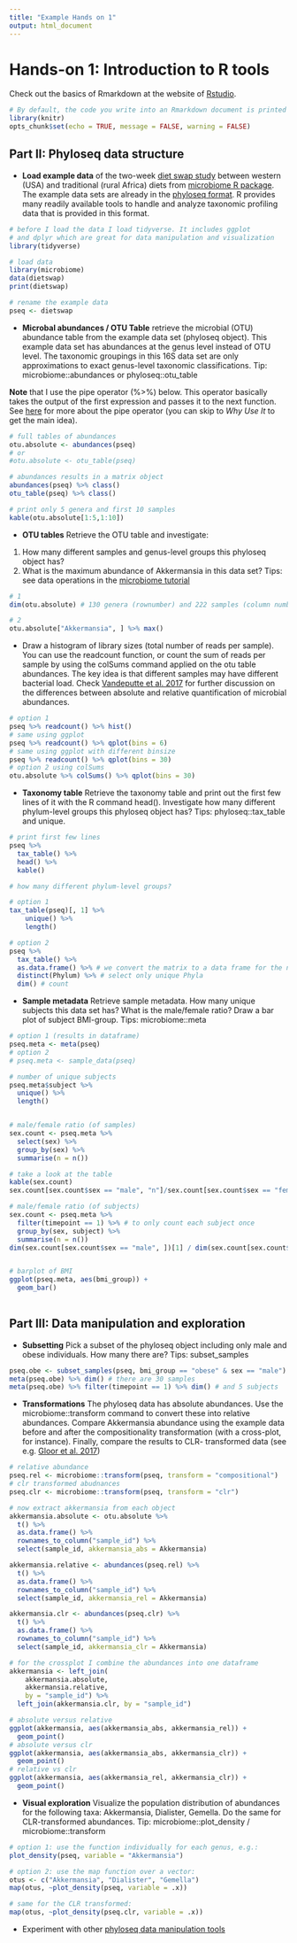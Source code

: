 ```yaml
---
title: "Example Hands on 1"
output: html_document
---
```


# Hands-on 1: Introduction to R tools

Check out the basics of Rmarkdown at the website of [Rstudio](https://rmarkdown.rstudio.com/lesson-1.html).



```r
# By default, the code you write into an Rmarkdown document is printed in the report. Sometimes, you want to suppress unneccessary output that would be interesting during coding but not when presenting our results to a colleague. For this we can use chunk options (see https://rmarkdown.rstudio.com/lesson-3.html). E.g. this code chunk will not be shown in the output because of include=FALSE. Here we set global chunk options that will be applied to all following chunks:
library(knitr)
opts_chunk$set(echo = TRUE, message = FALSE, warning = FALSE)
```



## Part II: Phyloseq data structure

     
 * **Load example data** of the two-week [diet swap study](http://dx.doi.org/10.1038/ncomms7342) between western (USA) and traditional (rural Africa) diets from [microbiome R package](https://microbiome.github.io/tutorials/Data.html). The
     example data sets are already in the [phyloseq
     format](http://joey711.github.io/phyloseq/import-data). R
     provides many readily available tools to handle and analyze
     taxonomic profiling data that is provided in this format.
     

     
```r
# before I load the data I load tidyverse. It includes ggplot 
# and dplyr which are great for data manipulation and visualization
library(tidyverse)

# load data
library(microbiome)
data(dietswap) 
print(dietswap)

# rename the example data
pseq <- dietswap
```


 * **Microbal abundances / OTU Table** retrieve the microbial (OTU)
   abundance table from the example data set (phyloseq object). This
   example data set has abundances at the genus level instead of OTU
   level. The taxonomic groupings in this 16S data set are only
   approximations to exact genus-level taxonomic classifications. Tip:
   microbiome::abundances or phyloseq::otu_table
   
**Note** that I use the pipe operator (%>%) below. This operator basically takes the output of the first expression and passes it to the next function. See [here](https://www.datacamp.com/community/tutorials/pipe-r-tutorial) for more about the pipe operator (you can skip to _Why Use It_ to get the main idea).

   
   
```r
# full tables of abundances
otu.absolute <- abundances(pseq)
# or
#otu.absolute <- otu_table(pseq)

# abundances results in a matrix object
abundances(pseq) %>% class()
otu_table(pseq) %>% class()

# print only 5 genera and first 10 samples
kable(otu.absolute[1:5,1:10])
```


 * **OTU tables** Retrieve the OTU table and investigate: 
 
 1) How many
   different samples and genus-level groups this phyloseq object has?
   2) What is the maximum abundance of Akkermansia in this data set?
   Tips: see data operations in the [microbiome
   tutorial](https://microbiome.github.io/tutorials/)
   
   
```r
# 1 
dim(otu.absolute) # 130 genera (rownumber) and 222 samples (column number)

# 2
otu.absolute["Akkermansia", ] %>% max()
```


 * Draw a histogram of library sizes (total number of reads per
   sample). You can use the readcount function, or count the sum of
   reads per sample by using the colSums command applied on the otu
   table abundances. The key idea is that different samples may have different
   bacterial load. Check [Vandeputte et
   al. 2017](https://www.nature.com/articles/nature24460) for further
   discussion on the differences between absolute and relative
   quantification of microbial abundances.
   
   
```r
# option 1
pseq %>% readcount() %>% hist()
# same using ggplot
pseq %>% readcount() %>% qplot(bins = 6)
# same using ggplot with different binsize
pseq %>% readcount() %>% qplot(bins = 30)
# option 2 using colSums
otu.absolute %>% colSums() %>% qplot(bins = 30)
```


 * **Taxonomy table** Retrieve the taxonomy table and print out the
   first few lines of it with the R command head(). Investigate how
   many different phylum-level groups this phyloseq object has? Tips:
   phyloseq::tax_table and unique.
   
   
```r
# print first few lines
pseq %>% 
  tax_table() %>% 
  head() %>%
  kable()

# how many different phylum-level groups?

# option 1
tax_table(pseq)[, 1] %>% 
    unique() %>% 
    length()

# option 2 
pseq %>% 
  tax_table() %>% 
  as.data.frame() %>% # we convert the matrix to a data frame for the next step
  distinct(Phylum) %>% # select only unique Phyla
  dim() # count
```


 * **Sample metadata** Retrieve sample metadata. How many unique
     subjects this data set has? What is the male/female ratio? Draw a
     bar plot of subject BMI-group. Tips: microbiome::meta

```r
# option 1 (results in dataframe)
pseq.meta <- meta(pseq)
# option 2
# pseq.meta <- sample_data(pseq)

# number of unique subjects
pseq.meta$subject %>% 
  unique() %>% 
  length()


# male/female ratio (of samples)
sex.count <- pseq.meta %>%
  select(sex) %>%
  group_by(sex) %>%
  summarise(n = n())

# take a look at the table
kable(sex.count)
sex.count[sex.count$sex == "male", "n"]/sex.count[sex.count$sex == "female", "n"]

# male/female ratio (of subjects)
sex.count <- pseq.meta %>% 
  filter(timepoint == 1) %>% # to only count each subject once
  group_by(sex, subject) %>%
  summarise(n = n())
dim(sex.count[sex.count$sex == "male", ])[1] / dim(sex.count[sex.count$sex == "female", ])[1]


# barplot of BMI
ggplot(pseq.meta, aes(bmi_group)) +
  geom_bar()
  
```




## Part III: Data manipulation and exploration

 * **Subsetting** Pick a subset of the phyloseq object including only male and obese individuals. How many there are?
     Tips: subset_samples
     
```r
pseq.obe <- subset_samples(pseq, bmi_group == "obese" & sex == "male")
meta(pseq.obe) %>% dim() # there are 30 samples
meta(pseq.obe) %>% filter(timepoint == 1) %>% dim() # and 5 subjects
```


 * **Transformations** The phyloseq data has absolute abundances. Use
     the microbiome::transform command to convert these into relative
     abundances. Compare Akkermansia abundance using the example data
     before and after the compositionality transformation (with a
     cross-plot, for instance). Finally, compare the results to CLR-
     transformed data (see e.g. [Gloor et
     al. 2017](https://www.frontiersin.org/articles/10.3389/fmicb.2017.02224/full))
     
```r
# relative abundance
pseq.rel <- microbiome::transform(pseq, transform = "compositional")
# clr transformed abudnances
pseq.clr <- microbiome::transform(pseq, transform = "clr")

# now extract akkermansia from each object
akkermansia.absolute <- otu.absolute %>%
  t() %>% 
  as.data.frame() %>% 
  rownames_to_column("sample_id") %>%
  select(sample_id, akkermansia_abs = Akkermansia)

akkermansia.relative <- abundances(pseq.rel) %>%
  t() %>% 
  as.data.frame() %>% 
  rownames_to_column("sample_id") %>%
  select(sample_id, akkermansia_rel = Akkermansia)

akkermansia.clr <- abundances(pseq.clr) %>%
  t() %>% 
  as.data.frame() %>% 
  rownames_to_column("sample_id") %>%
  select(sample_id, akkermansia_clr = Akkermansia)

# for the crossplot I combine the abundances into one dataframe
akkermansia <- left_join(
    akkermansia.absolute, 
    akkermansia.relative, 
    by = "sample_id") %>%
  left_join(akkermansia.clr, by = "sample_id")

# absolute versus relative
ggplot(akkermansia, aes(akkermansia_abs, akkermansia_rel)) +
  geom_point()
# absolute versus clr
ggplot(akkermansia, aes(akkermansia_abs, akkermansia_clr)) +
  geom_point()
# relative vs clr
ggplot(akkermansia, aes(akkermansia_rel, akkermansia_clr)) +
  geom_point()
```


 * **Visual exploration** Visualize the population distribution of
   abundances for the following taxa: Akkermansia, Dialister,
   Gemella. Do the same for CLR-transformed abundances. Tip:
   microbiome::plot_density / microbiome::transform
   
```r
# option 1: use the function individually for each genus, e.g.:
plot_density(pseq, variable = "Akkermansia")

# option 2: use the map function over a vector:
otus <- c("Akkermansia", "Dialister", "Gemella")
map(otus, ~plot_density(pseq, variable = .x))

# same for the CLR transformed:
map(otus, ~plot_density(pseq.clr, variable = .x))

```

   
 * Experiment with other [phyloseq data manipulation
   tools](https://microbiome.github.io/tutorials/Preprocessing.html)
   
   
